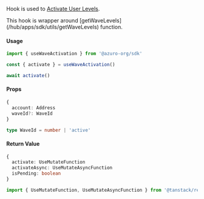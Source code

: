 
Hook is used to [Activate User Levels](/hub/apps/guides/azuro-waves#activate-user-levels).

<Callout type="info">
  This hook is wrapper around [getWaveLevels](/hub/apps/sdk/utils/getWaveLevels) function.
</Callout>

#### Usage

```ts
import { useWaveActivation } from '@azuro-org/sdk'

const { activate } = useWaveActivation()

await activate()
```

#### Props

```ts
{
  account: Address
  waveId?: WaveId
}
```

```ts
type WaveId = number | 'active'
```

#### Return Value

```ts
{
  activate: UseMutateFunction
  activateAsync: UseMutateAsyncFunction
  isPending: boolean
}
```

```ts
import { UseMutateFunction, UseMutateAsyncFunction } from '@tanstack/react-query'
```

